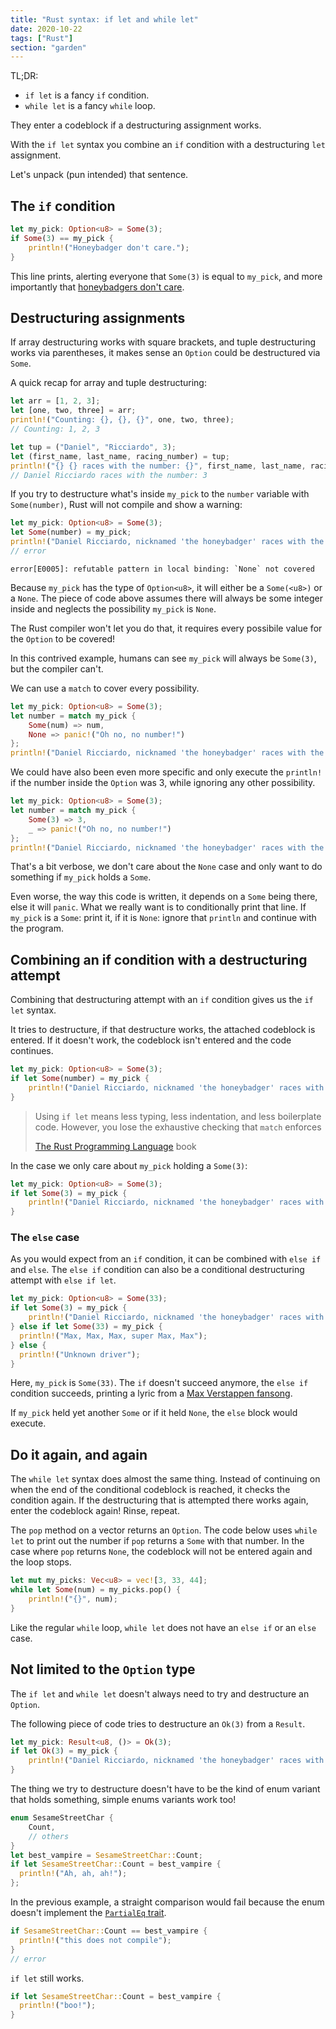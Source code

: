```yaml
---
title: "Rust syntax: if let and while let"
date: 2020-10-22
tags: ["Rust"]
section: "garden"
---
```


<Aside>


TL;DR:

- `if let` is a fancy `if` condition.
- `while let` is a fancy `while` loop.

They enter a codeblock if a destructuring assignment works.

</Aside>


With the `if let` syntax you combine an `if` condition with a destructuring `let` assignment.

Let's unpack (pun intended) that sentence.

## The `if` condition

```rust
let my_pick: Option<u8> = Some(3);
if Some(3) == my_pick {
    println!("Honeybadger don't care.");
}
```

This line prints, alerting everyone that `Some(3)` is equal to `my_pick`, and more importantly that [honeybadgers don't care](https://youtu.be/4r7wHMg5Yjg).

## Destructuring assignments

If array destructuring works with square brackets, and tuple destructuring works via parentheses, it makes sense an `Option` could be destructured via `Some`.

<Aside variant="info">


A quick recap for array and tuple destructuring:

```rust
let arr = [1, 2, 3];
let [one, two, three] = arr;
println!("Counting: {}, {}, {}", one, two, three);
// Counting: 1, 2, 3

let tup = ("Daniel", "Ricciardo", 3);
let (first_name, last_name, racing_number) = tup;
println!("{} {} races with the number: {}", first_name, last_name, racing_number);
// Daniel Ricciardo races with the number: 3
```

</Aside>


If you try to destructure what's inside `my_pick` to the `number` variable with `Some(number)`, Rust will not compile and show a warning:

```rust
let my_pick: Option<u8> = Some(3);
let Some(number) = my_pick;
println!("Daniel Ricciardo, nicknamed 'the honeybadger' races with the number: {}", number);
// error
```

```error
error[E0005]: refutable pattern in local binding: `None` not covered
```

Because `my_pick` has the type of `Option<u8>`, it will either be a `Some(<u8>)` or a `None`.
The piece of code above assumes there will always be some integer inside and neglects the possibility `my_pick` is `None`.

The Rust compiler won't let you do that, it requires every possibile value for the `Option` to be covered!

In this contrived example, humans can see `my_pick` will always be `Some(3)`, but the compiler can't.

We can use a `match` to cover every possibility.

```rust
let my_pick: Option<u8> = Some(3);
let number = match my_pick {
    Some(num) => num,
    None => panic!("Oh no, no number!")
};
println!("Daniel Ricciardo, nicknamed 'the honeybadger' races with the number: {}", number);
```

<Aside variant="info">


We could have also been even more specific and only execute the `println!` if the number inside the `Option` was 3, while ignoring any other possibility.

```rust
let my_pick: Option<u8> = Some(3);
let number = match my_pick {
    Some(3) => 3,
    _ => panic!("Oh no, no number!")
};
println!("Daniel Ricciardo, nicknamed 'the honeybadger' races with the number: {}", number);
```

</Aside>


That's a bit verbose, we don't care about the `None` case and only want to do something if `my_pick` holds a `Some`.

Even worse, the way this code is written, it depends on a `Some` being there, else it will `panic`.
What we really want is to conditionally print that line.
If `my_pick` is a `Some`: print it, if it is `None`: ignore that `println` and continue with the program.

## Combining an if condition with a destructuring attempt

Combining that destructuring attempt with an `if` condition gives us the `if let` syntax.

It tries to destructure, if that destructure works, the attached codeblock is entered.
If it doesn't work, the codeblock isn't entered and the code continues.

```rust
let my_pick: Option<u8> = Some(3);
if let Some(number) = my_pick {
    println!("Daniel Ricciardo, nicknamed 'the honeybadger' races with the number: {}", number);
}
```

> Using `if let` means less typing, less indentation, and less boilerplate code. However, you lose the exhaustive checking that `match` enforces
>
> <footer>
>
>
> [The Rust Programming Language](https://doc.rust-lang.org/book) book
>
> </footer>
>

<Aside variant="info">


In the case we only care about `my_pick` holding a `Some(3)`:

```rust
let my_pick: Option<u8> = Some(3);
if let Some(3) = my_pick {
    println!("Daniel Ricciardo, nicknamed 'the honeybadger' races with the number: 3");
}
```

</Aside>


### The `else` case

As you would expect from an `if` condition, it can be combined with `else if` and `else`.
The `else if` condition can also be a conditional destructuring attempt with `else if let`.

```rust
let my_pick: Option<u8> = Some(33);
if let Some(3) = my_pick {
    println!("Daniel Ricciardo, nicknamed 'the honeybadger' races with the number: 3");
} else if let Some(33) = my_pick {
  println!("Max, Max, Max, super Max, Max");
} else {
  println!("Unknown driver");
}
```

Here, `my_pick` is `Some(33)`.
The `if` doesn't succeed anymore, the `else if` condition succeeds, printing a lyric from a [Max Verstappen fansong](https://www.youtube.com/watch?v=43HCYSXZ9GI).

If `my_pick` held yet another `Some` or if it held `None`, the `else` block would execute.

## Do it again, and again

The `while let` syntax does almost the same thing.
Instead of continuing on when the end of the conditional codeblock is reached, it checks the condition again.
If the destructuring that is attempted there works again, enter the codeblock again! Rinse, repeat.

The `pop` method on a vector returns an `Option`.
The code below uses `while let` to print out the number if `pop` returns a `Some` with that number.
In the case where `pop` returns `None`, the codeblock will not be entered again and the loop stops.

```rust
let mut my_picks: Vec<u8> = vec![3, 33, 44];
while let Some(num) = my_picks.pop() {
    println!("{}", num);
}
```

<Aside variant="danger">


Like the regular `while` loop,
`while let` does not have an `else if` or an `else` case.

</Aside>


## Not limited to the `Option` type

The `if let` and `while let` doesn't always need to try and destructure an `Option`.

The following piece of code tries to destructure an `Ok(3)` from a `Result`.

```rust
let my_pick: Result<u8, ()> = Ok(3);
if let Ok(3) = my_pick {
    println!("Daniel Ricciardo, nicknamed 'the honeybadger' races with the number: 3");
}
```

The thing we try to destructure doesn't have to be the kind of enum variant that holds something, simple enums variants work too!

```rust
enum SesameStreetChar {
    Count,
    // others
}
let best_vampire = SesameStreetChar::Count;
if let SesameStreetChar::Count = best_vampire {
  println!("Ah, ah, ah!");
};
```

<Aside variant="info">


In the previous example, a straight comparison would fail because the enum doesn't implement the [`PartialEq` trait](https://doc.rust-lang.org/std/cmp/trait.PartialEq.html).

```rust
if SesameStreetChar::Count == best_vampire {
  println!("this does not compile");
}
// error
```

`if let` still works.

```rust
if let SesameStreetChar::Count = best_vampire {
  println!("boo!");
}
```

</Aside>

